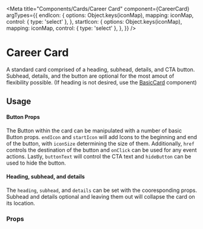


<Meta
  title="Components/Cards/Career Card"
  component={CareerCard}
  argTypes={{
    endIcon: {
      options: Object.keys(iconMap),
      mapping: iconMap,
      control: { type: 'select' },
    },
    startIcon: {
      options: Object.keys(iconMap),
      mapping: iconMap,
      control: { type: 'select' },
    },
  }}
/>

# Career Card

A standard card comprised of a heading, subhead, details, and CTA button. Subhead, details, and the button are optional
for the most amout of flexibility possible. (If heading is not desired, use the
[BasicCard](?path=/story/components-cards-basic-card--basic-card) component)

## Usage

#### Button Props

The Button within the card can be manipulated with a number of basic Button props. `endIcon` and `startIcon` will add
Icons to the beginning and end of the button, with `iconSize` determining the size of them. Additionally, `href`
controls the destination of the button and `onClick` can be used for any event actions. Lastly, `buttonText` will
control the CTA text and `hideButton` can be used to hide the button.

#### Heading, subhead, and details

The `heading`, `subhead`, and `details` can be set with the cooresponding props. Subhead and details optional and
leaving them out will collapse the card on its location.

<Canvas>
  <Story name="Career Card" story={stories.careerCard} />
</Canvas>

### Props

<ArgsTable story="Career Card" />
